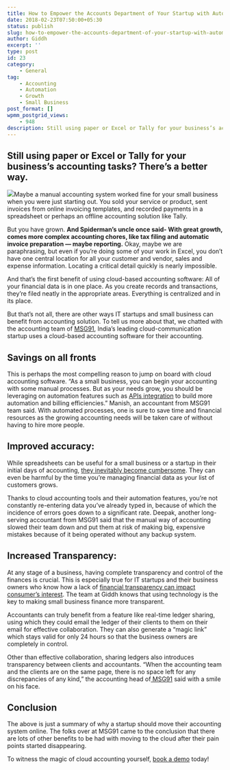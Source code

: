 ```yaml
---
title: How to Empower the Accounts Department of Your Startup with Automated Accounting
date: 2018-02-23T07:50:00+05:30
status: publish
slug: how-to-empower-the-accounts-department-of-your-startup-with-automated-accounting
author: Giddh
excerpt: ''
type: post
id: 23
category:
    - General
tag:
    - Accounting
    - Automation
    - Growth
    - Small Business
post_format: []
wpmm_postgrid_views:
    - 948
description: Still using paper or Excel or Tally for your business’s accounting tasks? There’s a better way. Maybe a manual accounting system worked fine for your small business when you were just starting out.
---
```

Still using paper or Excel or Tally for your business’s accounting tasks? There’s a better way.
-----------------------------------------------------------------------------------------------

![](../../uploads/2019/11/Gst-return-file.jpeg)Maybe a manual accounting system worked fine for your small business when you were just starting out. You sold your service or product, sent invoices from online invoicing templates, and recorded payments in a spreadsheet or perhaps an offline accounting solution like Tally.

But you have grown. **And Spiderman’s uncle once said- With great growth, comes more complex accounting chores, like tax filing and automatic invoice preparation — maybe reporting.** Okay, maybe we are paraphrasing, but even if you’re doing some of your work in Excel, you don’t have one central location for all your customer and vendor, sales and expense information. Locating a critical detail quickly is nearly impossible.

And that’s the first benefit of using cloud-based accounting software: All of your financial data is in one place. As you create records and transactions, they’re filed neatly in the appropriate areas. Everything is centralized and in its place.

But that’s not all, there are other ways IT startups and small business can benefit from accounting solution. To tell us more about that, we chatted with the accounting team of [MSG91](http://msg91.com/), India’s leading cloud-communication startup uses a cloud-based accounting software for their accounting.

Savings on all fronts
---------------------

This is perhaps the most compelling reason to jump on board with cloud accounting software. “As a small business, you can begin your accounting with some manual processes. But as your needs grow, you should be leveraging on automation features such as [APIs integration](https://developers.giddh.com/collection/giddh-api-integration/46/pages/140) to build more automation and billing efficiencies.” Manish, an accountant from MSG91 team said. With automated processes, one is sure to save time and financial resources as the growing accounting needs will be taken care of without having to hire more people.

Improved accuracy:
------------------

 While spreadsheets can be useful for a small business or a startup in their initial days of accounting, [they inevitably become cumbersome](https://giddh.com/blog/why-you-need-freedom-from-manual-business-processes-9b256d39eeb6). They can even be harmful by the time you’re managing financial data as your list of customers grows.

 Thanks to cloud accounting tools and their automation features, you’re not constantly re-entering data you’ve already typed in, because of which the incidence of errors goes down to a significant rate. Deepak, another long-serving accountant from MSG91 said that the manual way of accounting slowed their team down and put them at risk of making big, expensive mistakes because of it being operated without any backup system.

Increased Transparency:
-----------------------

At any stage of a business, having complete transparency and control of the finances is crucial. This is especially true for IT startups and their business owners who know how a lack of [financial transparency can impact consumer’s interest](https://insight.kellogg.northwestern.edu/article/how-transparent-accounting-leads-to-smarter-decisions). The team at Giddh knows that using technology is the key to making small business finance more transparent.

Accountants can truly benefit from a feature like real-time ledger sharing, using which they could email the ledger of their clients to them on their email for effective collaboration. They can also generate a “magic link” which stays valid for only 24 hours so that the business owners are completely in control.

Other than effective collaboration, sharing ledgers also introduces transparency between clients and accountants. “When the accounting team and the clients are on the same page, there is no space left for any discrepancies of any kind,” the accounting head of[ MSG91](https://msg91.com/) said with a smile on his face.

Conclusion
----------

The above is just a summary of why a startup should move their accounting system online. The folks over at MSG91 came to the conclusion that there are lots of other benefits to be had with moving to the cloud after their pain points started disappearing.

To witness the magic of cloud accounting yourself, [book a demo](https://giddh.com/) today!